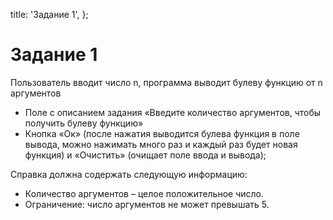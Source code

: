 
  title: 'Задание 1',
};

# Задание 1

Пользователь вводит число n, программа выводит булеву функцию от n аргументов

-	Поле с описанием задания «Введите количество аргументов, чтобы получить булеву функцию»
-	Кнопка «Ок» (после нажатия выводится булева функция в поле вывода, можно нажимать много раз и каждый раз будет новая функция) и «Очистить» (очищает поле ввода и вывода);

Справка должна содержать следующую информацию:

-	Количество аргументов – целое положительное число.
-	Ограничение: число аргументов не может превышать 5.

<PageInputs />
